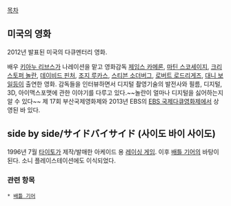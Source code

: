 [[목차]]



== 미국의 영화 ==

2012년 발표된 미국의 다큐멘터리 영화.

배우 [[키아누 리브스]]가 나레이션을 맡고 영화감독 [[제임스 카메론]], [[마틴 스코세이지]], [[크리스토퍼 놀란]], [[데이비드 핀처]], [[조지 루카스]], [[스티븐 소더버그]], [[로버트 로드리게즈]], [[대니 보일]]등이 출연한 영화. 감독들을 인터뷰하면서 디지털 촬영기술의 발전사와 필름, 디지털, 3D, 아이맥스포맷에 관한 이야기를 다루고 있다.~~놀란이 얼마나 디지털을 싫어하는지 알 수 있다~~ 제 17회 부산국제영화제와 2013년 EBS의 [[EBS 국제다큐영화제]]에서 상영된 바 있다.


== side by side/サイドバイサイド (사이도 바이 사이도) ==


1996년 7월 [[타이토]]가 제작/발매한 아케이드 용 [[레이싱 게임]]. 이후 [[배틀 기어]]의 바탕이 된다. 소니 플레이스테이션에도 이식되었다.


=== 관련 항목 ===

 * [[배틀 기어]]
